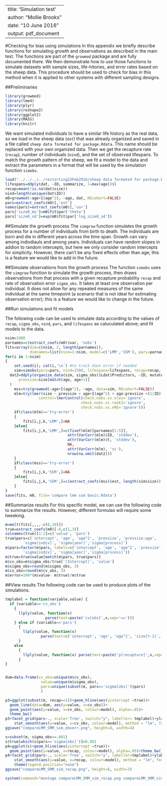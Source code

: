 %\VignetteEngine{knitr::rmarkdown}
%\VignetteDepends{ggplot2}
%\VignetteIndexEntry{simulations_growmod}
---
title: 'Simulation test'
author: "Mollie Brooks"
date: "10 June 2016"
output: pdf_document
---
#Checking for bias using simulations
In this appendix we briefly describe functions for simulating growth and observations as described in the main text. The functions are part of the `growmod` package and are fully documented there. We then demonstrate how to use those functions to simulate datasets with sample sizes, life-hitories, and error rates based on the sheep data. This procedure should be used to check for bias in this method when it is applied to other systems with different sampling designs.

##Preliminaries

```r
library(growmod)
library(lme4)
library(plyr)
library(reshape2)
library(ggplot2)
library(MASS)
library(knitr)
```

We want simulated individuals to have a similar life history as the real data, so we load in the sheep data (`dat`) that was already organized and saved in a file called `sheep data formated for package.Rdata`. This name should be replaced with your own organized data. Then we get the recapture rate (`recap`), number of individuals (`nind`), and the set of observed lifespans. To match the growth pattern of the sheep, we fit a model to the data and extract the parameters in a format that will be used by the simulation function `simobs`.
```r
load("../../../../restarting23Feb2016/sheep data formated for package.Rdata")
lifespans=ddply(dat, ~ID, summarize, l=max(age))$l
recap=mean(!is.na(dat$size))
nind=length(unique(dat$ID))
m0=growmod(~age+I(age^2), ~age, dat, REcohort=FALSE)
pars=extract_coefs(m0)[,'est']
names(pars)=extract_coefs(m0)[,'var']
pars['size0_mu']=m0$fit$par['theta']
pars['size0_sd']=exp(m0$fit$par['log_size0_sd'])
```

##Simulate the growth process
The `simgrow` function simulates the growth process for a number of individuals from birth to death. The individuals are born and die in different years across the time span. Growth can vary among indivdiauls and among years. Individuals can have random slopes in addion to random intercepts, but here we only consider random intercepts for simplicity. However, there can't be any fixed effects other than age; this is a feature we would like to add in the future.

##Simulate observations from the growth process
The function `simobs` uses the `simgrow` function to simulate the growth process, then draws observations from that process with a given recapture probability `recap` and rate of observation error `sigma_obs`. It takes at least one observation per individual. It does not allow for any repeated measures of the same individual at the same timepoint (a scenario that is not ideal for estimating observation error); this is a feature we would like to change in the future.

##Run simulations and fit models 

The following code can be used to simulate data according to the values of `recap`, `sigma_obs`, `nind`, `pars`, and `lifespans` as caluculated above; and fit models to the data.
```r
nsim=1000
parnames=c(extract_coefs(m0)$var, 'nobs')
fits=array(dim=c(nsim, 2, length(parnames)), 
           dimnames=list(nsim=1:nsim, model=c('LMM','SSM'), pars=parnames))
for(i in 1:nsim)
{
	set.seed(i); cat(i,'\n') #to track down error if needed
	sim=simobs(pars=pars, nind=1500, lifespans=lifespans, recap=recap, sigma_obs= sigma_obs)
  dat2=ddply(organize_data(sim, sigma_obs)$Ldat$Predictors, ~ID, mutate,
	  prevsize=size[match(age, age+1)]
  )
	mss=try(growmod(~age+I(age^2), ~age, data=sim, REcohort=FALSE))
	mlm=try(lmer(size ~ prevsize + age+I(age^2) + age:prevsize +(1|ID) + (1|t), dat2,
               control=lmerControl(check.nobs.vs.nlev='ignore',
                                  check.nobs.vs.rankZ='ignore',
                                  check.nobs.vs.nRE='ignore')))
	if(class(mlm)=='try-error')
	{
		fits[i,j,k,'LMM',]=NA
	}else{
		fits[i,j,k,'LMM',]=c(fixef(mlm)[parnames[1:5]], 
		                    attr(VarCorr(mlm)$ID, 'stddev'), 
		                    attr(VarCorr(mlm)$t, 'stddev'),
		                    NA,
		                    attr(VarCorr(mlm), 'sc'), 
		                    nrow(na.omit(dat2)))
	}	
	if(class(mss)=='try-error')
	{
		fits[i,j,k,'SSM',]=NA
	}else{
		fits[i,j,k,'SSM',]=c(extract_coefs(mss)$est, length(sim$size))
	}
}
save(fits, m0, file='compare lmm ssm basic.Rdata')
```

##Summarize results
For this specific model, we can use the following code to summarize the results. However, different formulas will require some tweeking. 
```r
m=melt(fits[,,,,-c(8,10)])
true=extract_coefs(m0)[-8,c(1,3)]
colnames(true)[1:2]=c('value', 'pars')
true$pars=c('intercept', 'age', 'age^2', 'prevsize', 'prevsize:age', 
		'sigma[indiv]', 'sigma[year]','sigma[process]')
m$pars=factor(m$pars, labels=c('intercept', 'age', 'age^2', 'prevsize', 'prevsize:age', 
		'sigma[indiv]', 'sigma[year]','sigma[process]'))
m$true=true$value[match(m$pars, true$pars)]
m$cv_obs=m$sigma_obs/true['(Intercept)', 'value']
m$sigma_obs=round(m$sigma_obs, 3)
m$cv_obs=round(m$cv_obs, 3)
m$error=100*(m$value- m$true)/m$true
```

##View results
The following code can be used to produce plots of the simulations.
```r

tmplabel = function(variable,value) {
  if (variable=='cv_obs') 
    {
      llply(value, function(x)
                  parse(text=paste('cv[obs]',x,sep='==')))
    } else if (variable=='pars') 
      {
        llply(value, function(x)
        		parse(text=c('intercept', 'age', 'age^2', 'size[t-1]', 'size[t-1]:age', 'sigma[indiv]', 'sigma[time]','sigma[obs]','sigma[process]')[x]))
      }
    else
      {
        llply(value, function(x) parse(text=paste('p[recapture]',x,sep='==')))
      }
}


dum=data.frame(cv_obs=unique(m$cv_obs), 
 				value=unique(m$sigma_obs),
				pars=unique(subset(m, pars=='sigma[obs]')$pars)
				)

p3=ggplot(subset(m, recap==1))+geom_hline(aes(yintercept =true))+
  geom_line(data=dum, aes(y=value, x=cv_obs))+
  geom_point(aes(y=value, x=cv_obs, colour=model), alpha=.05)+
  theme_bw()
p3+facet_grid(pars~., scale='free', switch="y", labeller= tmplabel)+ylab("estimated coefficient")+xlab("c.v. observation error")+
	stat_smooth(aes(y=value, x=cv_obs, colour=model), method = "lm", formula = y ~ bs(x,3))
ggsave("compareLMM_SMM_sim_obserr.png", height=8, width=4)

s=subset(m, sigma_obs==.001)
s$true[which(s$pars=='sigma[obs]')]=0.001
p4=ggplot(s)+geom_hline(aes(yintercept =true))+
  geom_point(aes(y=value, x=recap, colour=model), alpha=.05)+theme_bw()
p4+facet_grid(pars~., scale='free', switch="y", labeller=tmplabel)+ylab("estimated coefficient")+xlab("recapture rate")+ 
	stat_smooth(aes(y=value, x=recap, colour=model), method = "lm", formula = y ~ bs(x,3))+
	theme(legend.position="none")
ggsave("compareLMM_SMM_sim_recap.png", height=8, width=3)

system(command="montage compareLMM_SMM_sim_recap.png compareLMM_SMM_sim_obserr.png -geometry +1+2 bias.png")
```
